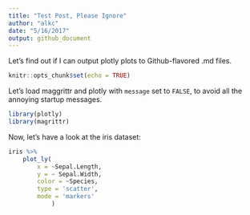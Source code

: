 ```yaml
---
title: "Test Post, Please Ignore"
author: "alkc"
date: "5/16/2017"
output: github_document
---
```


Let's find out if I can output plotly plots to Github-flavored .md files.

```r
knitr::opts_chunk$set(echo = TRUE)
```

Let's load maggrittr and plotly with `message` set to `FALSE`, to avoid all the 
annoying startup messages.

```r
library(plotly)
library(magrittr)
```

Now, let's have a look at the iris dataset:

```r
iris %>% 
    plot_ly(
        x = ~Sepal.Length, 
        y = ~ Sepal.Width, 
        color = ~Species,
        type = 'scatter',
        mode = 'markers'
            )
```

